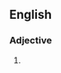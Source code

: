 ==English==

===Adjective===
{{en-noun|sg=[[dead]]-[[tree]]|-}}

# {{alternative spelling of|[[dead tree]]}}